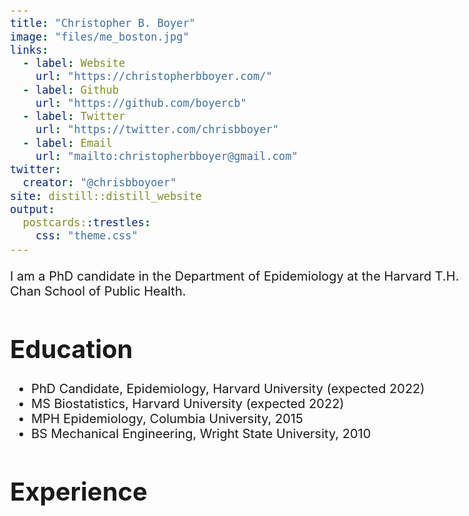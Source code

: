 ```yaml
---
title: "Christopher B. Boyer"
image: "files/me_boston.jpg"
links:
  - label: Website
    url: "https://christopherbboyer.com/"
  - label: Github
    url: "https://github.com/boyercb"
  - label: Twitter
    url: "https://twitter.com/chrisbboyer"
  - label: Email
    url: "mailto:christopherbboyer@gmail.com"
twitter:
  creator: "@chrisbboyoer"
site: distill::distill_website
output:
  postcards::trestles:
    css: "theme.css"
---
```


<style>
body {
  font-size: 1.25rem;
}
</style>

I am a PhD candidate in the Department of Epidemiology at the Harvard T.H. Chan School of Public Health.

# Education

- PhD Candidate, Epidemiology, Harvard University  (expected 2022)
- MS Biostatistics, Harvard University (expected 2022)
- MPH Epidemiology, Columbia University, 2015
- BS Mechanical Engineering, Wright State University, 2010

# Experience

